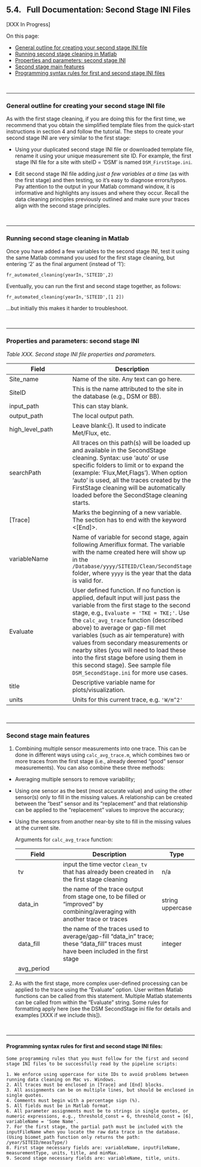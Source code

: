 ## 5.4. &nbsp; Full Documentation: Second Stage INI Files 

[XXX In Progress]

<link rel="stylesheet" href="css/style.css"> 

On this page:

- <a href="#div_id_GeneralSecondStage">General outline for creating your second stage INI file</a>
- <a href="#div_id_RunSecondStage">Running second stage cleaning in Matlab</a>
- <a href="#div_id_PropertiesSecondStage">Properties and parameters: second stage INI</a>
- <a href="#div_id_SecondStageFeatures">Second stage main features</a>
- <a href="#div_id_SyntaxRules">Programming syntax rules for first and second stage INI files</a>

<br>

<div id="div_id_GeneralSecondStage">

<hr>

### General outline for creating your second stage INI file

As with the first stage cleaning, if you are doing this for the first time, we recommend that you obtain the simplified template files from the quick-start instructions in section 4 and follow the tutorial. The steps to create your second stage INI are very similar to the first stage:

* Using your duplicated second stage INI file or downloaded template file, rename it using your unique measurement site ID. For example, the first stage INI file for a site with siteID = 'DSM' is named `DSM_FirstStage.ini`.

* Edit second stage INI file adding *just a few variables at a time* (as with the first stage) and then testing, so it’s easy to diagnose errors/typos. Pay attention to the output in your Matlab command window, it is informative and highlights any issues and where they occur. Recall the data cleaning principles previously outlined and make sure your traces align with the second stage principles.

</div>

<br>

<div id="div_id_RunSecondStage">

<hr>

### Running second stage cleaning in Matlab

Once you have added a few variables to the second stage INI, test it using the same Matlab command you used for the first stage cleaning, but entering '2' as the final argument (instead of '1'):
```
fr_automated_cleaning(yearIn,'SITEID',2)
```
Eventually, you can run the first and second stage together, as follows: 
```
fr_automated_cleaning(yearIn,'SITEID',[1 2])
``` 
...but initially this makes it harder to troubleshoot.


</div>

<br>

<div id="div_id_PropertiesSecondStage">

<hr>

### Properties and parameters: second stage INI

*Table XXX. Second stage INI file properties and parameters.*

| Field      | Description |
| ----------- | ----------- |
| Site_name   | Name of the site. Any text can go here.        |
| SiteID      | This is the name attributed to the site in the database (e.g., DSM or BB). |
| input_path  | This can stay blank. |
| output_path | The local output path.|
| high_level_path | Leave blank:{}. It used to indicate Met/Flux, etc.|
| searchPath  | All traces on this path(s) will be loaded up and available in the SecondStage cleaning. Syntax: use 'auto' or use specific folders to limit or to expand the (example: 'Flux\Clean,Met\Clean,Flags\Clean'). When option 'auto' is used, all the traces created by the FirstStage cleaning will be automatically loaded before the SecondStage cleaning starts. |
|[Trace] | Marks the beginning of a new variable. The section has to end with the keyword <[End]>.|
| variableName | Name of variable for second stage, again following Ameriflux format. The variable with the name created here will show up in the `/Database/yyyy/SITEID/Clean/SecondStage` folder, where `yyyy` is the year that the data is valid for. |
| Evaluate | User defined function.  If no function is applied, default input will just pass the variable from the first stage to the second stage, e.g.,  `Evaluate = 'TKE = TKE;'`.  Use the `calc_avg_trace` function (described above) to average or gap-fill met variables (such as air temperature) with values from secondary measurements or nearby sites (you will need to load these into the first stage before using them in this second stage). See sample file `DSM_SecondStage.ini` for more use cases.|
| title | Descriptive variable name for plots/visualization. |
| units | Units for this current trace, e.g. `'W/m^2'`|

<br>

<div id="div_id_SecondStageFeatures">

<hr>

### Second stage main features

1. Combining multiple sensor measurements into one trace. This can be done in different ways using `calc_avg_trace.m`, which combines two or more traces from the first stage (i.e., already deemed “good” sensor measurements). You can also combine these three methods:
 * Averaging multiple sensors to remove variability;
 * Using one sensor as the best (most accurate value) and using the other sensor(s) only to fill in the missing values. A relationship can be created between the “best” sensor and its “replacement” and that relationship can be applied to the “replacement” values to improve the accuracy;
 * Using the sensors from another near-by site to fill in the missing values at the current site.

    Arguments for `calc_avg_trace` function:
    
    | Field | Description | Type |
    | ----- | ----------- | ---- |
    | tv | input the time vector `clean_tv` that has already been created in the first stage cleaning | n/a|
    | data_in | the name of the trace output from stage one, to be filled or "improved" by combining/averaging with another trace or traces | string uppercase |
    | data_fill | the name of the traces used to average/gap-fill "data_in" trace; these "data_fill" traces must have been included in the first stage | integer |
    | avg_period | |

2. As with the first stage, more complex user-defined processing can be applied to the trace using the “Evaluate” option. User written Matlab functions can be called from this statement. Multiple Matlab statements can be called from within the “Evaluate” string. Some rules for formatting apply here (see the DSM SecondStage ini file for details and examples [XXX if we include this]).

</div>

<br>

<div id="div_id_SyntaxRules">

<hr>

#### Programming syntax rules for first and second stage INI files:

```
Some programming rules that you must follow for the first and second stage INI files to be successfully read by the pipeline scripts:

1. We enforce using uppercase for site IDs to avoid problems between running data cleaning on Mac vs. Windows.
2. All traces must be enclosed in [Trace] and [End] blocks.
3. All assignments can be on multiple lines, but should be enclosed in single quotes.
4. Comments must begin with a percentage sign (%).
5. All fields must be in Matlab format.
6. All parameter assignments must be to strings in single quotes, or numeric expressions, e.g., threshold_const = 6, threshold_const = [6], variableName = 'Some Name'.
7. For the first stage, the partial path must be included with the inputFileName when you locate the raw data trace in the database. (Using biomet_path function only returns the path: /year/SITEID/measType/)
8. First stage necessary fields are: variableName, inputFileName, measurementType, units, title, and minMax.
9. Second stage necessary fields are: variableName, title, units.
```

</div>
